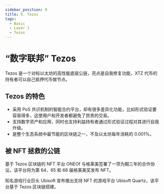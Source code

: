 ```yaml
---
sidebar_position: 9
title: 9. Tezos
tags:
  - Basic
  - Layer 1
  - Tezos
---
```


# “数字联邦” Tezos

Tezos 是一个对标以太坊的高性能底层公链，亮点是自我修复功能，XTZ 代币的持有者可以自己抵押代币做节点。

## Tezos 的特色

- 采用 PoS 共识机制的智能合约平台，却有很多差异化功能，比如形式验证要容易得多，这使用户和开发者都避免了昂贵的交易。
- 支持数字资产和应用，同时也支持利益持有者通过形式验证过程对其进行自我升级。
- 是整个生态系统中最节能的区块链之一，不及以太坊每年消耗的 0.001%。

## 被 NFT 拯救的公链

基于 Tezos 区块链的 NFT 平台 ONEOf 与格莱美签署了一项为期三年的合作协议。该平台将为第 64、65 和 66 届格莱美奖发布 NFT。

知名游戏行业巨头 Ubisoft 宣布推出支持 NFT 的游戏平台 Ubisoft Quartz，该平台基于 Tezos 区块链搭建。
